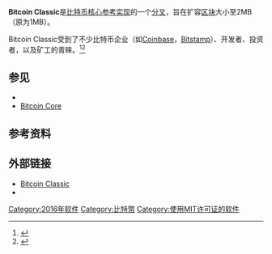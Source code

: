 {{NoteTA|G1=IT}}
'''Bitcoin Classic'''是[[比特币核心|比特币核心]][[参考实现|参考实现]]的一个[[复刻_(软件工程)|分叉]]，旨在扩容[[区块链|区块]]大小至2MB（原为1MB）。

Bitcoin Classic受到了不少比特币企业（如[[Coinbase|Coinbase]]，[[Bitstamp|Bitstamp]]）、开发者、投资者，以及矿工的青睐。<ref>{{Cite web|url=http://www.econotimes.com/BitFury-Comes-Out-In-Support-of-Bitcoin-Classic-144942|title=BitFury Comes Out In Support of Bitcoin Classic|accessdate=2016-10-18|author=|date=2016-01-18|publisher=EconoTimes|language=en|archive-date=2016-03-15|archive-url=https://web.archive.org/web/20160315012757/http://www.econotimes.com/BitFury-Comes-Out-In-Support-of-Bitcoin-Classic-144942|dead-url=no}}</ref><ref>{{Cite web|url=http://www.wsj.com/amp/articles/is-bitcoin-breaking-up-1453044493|title=Is Bitcoin Breaking Up?|accessdate=2016-10-18|author=Paul Vigna|date=2016-01-17|publisher=WSJ|language=en|quote=...Bitcoin Classic, has emerged from the ashes of the XT/Core debate. It is a version of bitcoin that would allow for a two-megabyte limit, with rules put in place to raise it over time. It appears to be quickly winning support.|archive-date=2016-07-24|archive-url=https://web.archive.org/web/20160724060052/http://www.wsj.com/amp/articles/is-bitcoin-breaking-up-1453044493|dead-url=no}}</ref>
== 参见 ==
* {{link-en|Bitcoin XT|Bitcoin XT}}
* [[Bitcoin_Core|Bitcoin Core]]

== 参考资料 ==
{{Reflist}}

== 外部链接 ==
* [https://bitcoinclassic.com/ Bitcoin Classic]{{Wayback|url=https://bitcoinclassic.com/ |date=20170905014250 }}
* {{Github|https://github.com/bitcoinclassic/bitcoinclassic}}

{{自由软件小作品}}
[[Category:2016年软件|Category:2016年软件]]
[[Category:比特幣|Category:比特幣]]
[[Category:使用MIT许可证的软件|Category:使用MIT许可证的软件]]